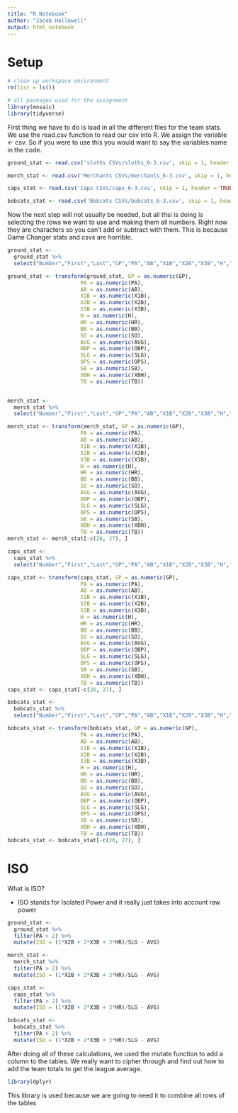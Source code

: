 ```yaml
---
title: "R Notebook"
author: "Jacob Hallowell"
output: html_notebook
---
```

# Setup
```r
# clean up workspace environment
rm(list = ls())

# all packages used for the assignment
library(mosaic)
library(tidyverse)
```

First thing we have to do is load in all the different files for the team stats. We use the read.csv function to read our csv into R. We assign the variable <- csv. So if you were to use this you would want to say the variables name in the code.
```r
ground_stat <- read.csv('sloths CSVs/sloths_6-3.csv', skip = 1, header = TRUE)

merch_stat <- read.csv('Merchants CSVs/merchants_6-3.csv', skip = 1, header = TRUE)

caps_stat <- read.csv('Caps CSVs/caps_6-3.csv', skip = 1, header = TRUE)

bobcats_stat <- read.csv('Bobcats CSVs/bobcats_6-3.csv', skip = 1, header = TRUE)
```

Now the next step will not usually be needed, but all thsi is doing is selecting the rows we want to use and making them all numbers. Right now they are characters so you can't add or subtract with them. This is because Game Changer stats and csvs are horrible.
```r
ground_stat <-
  ground_stat %>%
  select("Number","First","Last","GP","PA","AB","X1B","X2B","X3B","H","HR","RBI","R","BB","SO","AVG","OBP","SLG","OPS","SB","XBH","TB")

ground_stat <- transform(ground_stat, GP = as.numeric(GP),
                       PA = as.numeric(PA),
                       AB = as.numeric(AB),
                       X1B = as.numeric(X1B),
                       X2B = as.numeric(X2B),
                       X3B = as.numeric(X3B),
                       H = as.numeric(H),
                       HR = as.numeric(HR),
                       BB = as.numeric(BB),
                       SO = as.numeric(SO),
                       AVG = as.numeric(AVG),
                       OBP = as.numeric(OBP),
                       SLG = as.numeric(SLG),
                       OPS = as.numeric(OPS),
                       SB = as.numeric(SB),
                       XBH = as.numeric(XBH),
                       TB = as.numeric(TB))


merch_stat <-
  merch_stat %>%
  select("Number","First","Last","GP","PA","AB","X1B","X2B","X3B","H","HR","RBI","R","BB","SO","AVG","OBP","SLG","OPS","SB","XBH","TB")

merch_stat <- transform(merch_stat, GP = as.numeric(GP),
                       PA = as.numeric(PA),
                       AB = as.numeric(AB),
                       X1B = as.numeric(X1B),
                       X2B = as.numeric(X2B),
                       X3B = as.numeric(X3B),
                       H = as.numeric(H),
                       HR = as.numeric(HR),
                       BB = as.numeric(BB),
                       SO = as.numeric(SO),
                       AVG = as.numeric(AVG),
                       OBP = as.numeric(OBP),
                       SLG = as.numeric(SLG),
                       OPS = as.numeric(OPS),
                       SB = as.numeric(SB),
                       XBH = as.numeric(XBH),
                       TB = as.numeric(TB))
merch_stat <- merch_stat[-c(26, 27), ]

caps_stat <-
  caps_stat %>%
  select("Number","First","Last","GP","PA","AB","X1B","X2B","X3B","H","HR","RBI","R","BB","SO","AVG","OBP","SLG","OPS","SB","XBH","TB")

caps_stat <- transform(caps_stat, GP = as.numeric(GP),
                       PA = as.numeric(PA),
                       AB = as.numeric(AB),
                       X1B = as.numeric(X1B),
                       X2B = as.numeric(X2B),
                       X3B = as.numeric(X3B),
                       H = as.numeric(H),
                       HR = as.numeric(HR),
                       BB = as.numeric(BB),
                       SO = as.numeric(SO),
                       AVG = as.numeric(AVG),
                       OBP = as.numeric(OBP),
                       SLG = as.numeric(SLG),
                       OPS = as.numeric(OPS),
                       SB = as.numeric(SB),
                       XBH = as.numeric(XBH),
                       TB = as.numeric(TB))
caps_stat <- caps_stat[-c(26, 27), ]

bobcats_stat <-
  bobcats_stat %>%
  select("Number","First","Last","GP","PA","AB","X1B","X2B","X3B","H","HR","RBI","R","BB","SO","AVG","OBP","SLG","OPS","SB","XBH","TB")

bobcats_stat <- transform(bobcats_stat, GP = as.numeric(GP),
                       PA = as.numeric(PA),
                       AB = as.numeric(AB),
                       X1B = as.numeric(X1B),
                       X2B = as.numeric(X2B),
                       X3B = as.numeric(X3B),
                       H = as.numeric(H),
                       HR = as.numeric(HR),
                       BB = as.numeric(BB),
                       SO = as.numeric(SO),
                       AVG = as.numeric(AVG),
                       OBP = as.numeric(OBP),
                       SLG = as.numeric(SLG),
                       OPS = as.numeric(OPS),
                       SB = as.numeric(SB),
                       XBH = as.numeric(XBH),
                       TB = as.numeric(TB))
bobcats_stat <- bobcats_stat[-c(26, 27), ]
```

# ISO

What is ISO?

* ISO stands for Isolated Power and it really just takes into account raw power

```r
ground_stat <-
  ground_stat %>%
  filter(PA > 2) %>%
  mutate(ISO = (1*X2B + 2*X3B + 3*HR)/SLG - AVG)

merch_stat <-
  merch_stat %>%
  filter(PA > 2) %>%
  mutate(ISO = (1*X2B + 2*X3B + 3*HR)/SLG - AVG)

caps_stat <-
  caps_stat %>%
  filter(PA > 2) %>%
  mutate(ISO = (1*X2B + 2*X3B + 3*HR)/SLG - AVG)

bobcats_stat <-
  bobcats_stat %>%
  filter(PA > 2) %>%
  mutate(ISO = (1*X2B + 2*X3B + 3*HR)/SLG - AVG)
```
After doing all of these calculations, we used the mutate function to add a column to the tables. We really want to cipher through and find out how to add the team totals to get the league average.

```r
library(dplyr)
```
This library is used because we are going to need it to combine all rows of the tables
